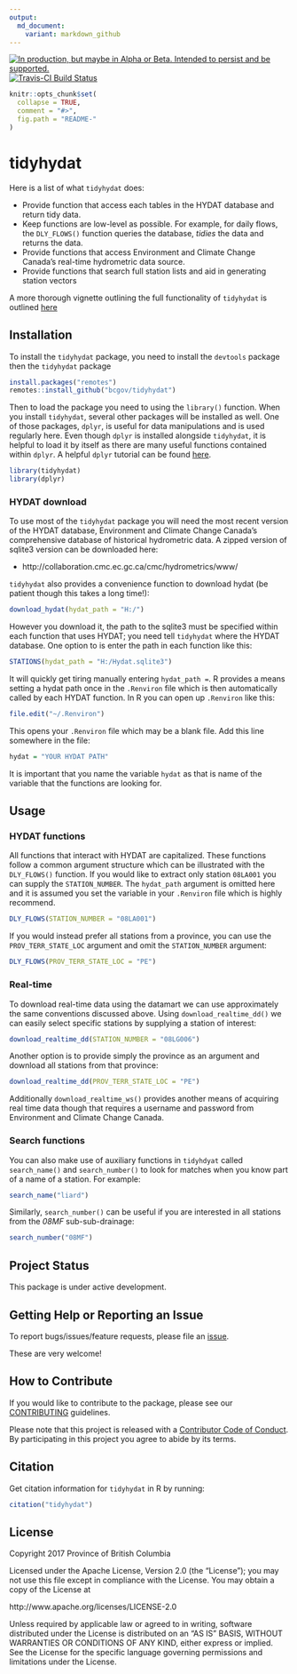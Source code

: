 ```yaml
---
output:
  md_document:
    variant: markdown_github
---
```

  
<div id="devex-badge"><a rel="Delivery" href="https://github.com/BCDevExchange/docs/blob/master/discussion/projectstates.md"><img alt="In production, but maybe in Alpha or Beta. Intended to persist and be supported." style="border-width:0" src="https://assets.bcdevexchange.org/images/badges/delivery.svg" title="In production, but maybe in Alpha or Beta. Intended to persist and be supported." /></a> [![Travis-CI Build Status](https://travis-ci.org/bcgov/tidyhydat.svg?branch=master)](https://travis-ci.org/bcgov/tidyhydat) </div>
    
<!-- README.md is generated from README.Rmd. Please edit that file -->
    
```r
knitr::opts_chunk$set(
  collapse = TRUE,
  comment = "#>",
  fig.path = "README-"
)
```

# tidyhydat
Here is a list of what `tidyhydat` does:
  
- Provide function that access each tables in the HYDAT database and return tidy data.
- Keep functions are low-level as possible. For example, for daily flows, the `DLY_FLOWS()` function queries the database, *tidies* the data and returns the data. 
- Provide functions that access Environment and Climate Change Canada's real-time hydrometric data source. 
- Provide functions that search full station lists and aid in generating station vectors
  
A more thorough vignette outlining the full functionality of `tidyhydat` is outlined [here](https://github.com/bcgov/tidyhydat/blob/master/vignettes/tidyhydat.md)
  
## Installation
To install the `tidyhydat` package, you need to install the `devtools` package then the `tidyhydat` package
```r
install.packages("remotes")
remotes::install_github("bcgov/tidyhydat")
```
  
Then to load the package you need to using the `library()` function. When you install `tidyhydat`, several other packages will be installed as well. One of those packages, `dplyr`, is useful for data manipulations and is used regularly here. Even though `dplyr` is installed alongside `tidyhydat`, it is helpful to load it by itself as there are many useful functions contained within `dplyr`. A helpful `dplyr` tutorial can be found [here](https://cran.r-project.org/web/packages/dplyr/vignettes/dplyr.html).
  
```r
library(tidyhydat)
library(dplyr)
```
  
### HYDAT download
To use most of the `tidyhydat` package you will need the most recent version of the HYDAT database, Environment and Climate Change Canada's comprehensive database of historical hydrometric data. A zipped version of sqlite3 version can be downloaded here:
  
- http://collaboration.cmc.ec.gc.ca/cmc/hydrometrics/www/
  
`tidyhydat` also provides a convenience function to download hydat (be patient though this takes a long time!):
```r
download_hydat(hydat_path = "H:/")
```
  
However you download it, the path to the sqlite3 must be specified within each function that uses HYDAT; you need tell `tidyhydat` where the HYDAT database. One option to is enter the path in each function like this:
```r
STATIONS(hydat_path = "H:/Hydat.sqlite3")
```
It will quickly get tiring manually entering `hydat_path = `. R provides a means setting a hydat path once in the `.Renviron` file which is then automatically called by each HYDAT function. In R you can open up `.Renviron` like this:
```r
file.edit("~/.Renviron")
```
This opens your `.Renviron` file which may be a blank file. Add this line somewhere in the file:
```r
hydat = "YOUR HYDAT PATH"
```
It is important that you name the variable `hydat` as that is name of the variable that the functions are looking for. 

## Usage

### HYDAT functions
All functions that interact with HYDAT are capitalized. These functions follow a common argument structure which can be illustrated with the `DLY_FLOWS()` function. If you would like to extract only station `08LA001` you can supply the `STATION_NUMBER`. The `hydat_path` argument is omitted here and it is assumed you set the variable in your `.Renviron` file which is highly recommend. 
  
```r
DLY_FLOWS(STATION_NUMBER = "08LA001")
```

If you would instead prefer all stations from a province, you can use the `PROV_TERR_STATE_LOC` argument and omit the `STATION_NUMBER` argument:
  
```r
DLY_FLOWS(PROV_TERR_STATE_LOC = "PE")
```

### Real-time
To download real-time data using the datamart we can use approximately the same conventions discussed above. Using `download_realtime_dd()` we can easily select specific stations by supplying a station of interest:
```r
download_realtime_dd(STATION_NUMBER = "08LG006")
```
Another option is to provide simply the province as an argument and download all stations from that province:
```r
download_realtime_dd(PROV_TERR_STATE_LOC = "PE")
```
Additionally `download_realtime_ws()` provides another means of acquiring real time data though that requires a username and password from Environment and Climate Change Canada.

### Search functions
You can also make use of auxiliary functions in `tidyhdyat` called `search_name()` and `search_number()` to look for matches when you know part of a name of a station. For example:
```r
search_name("liard")
```
Similarly, `search_number()` can be useful if you are interested in all stations from the *08MF* sub-sub-drainage:
```r
search_number("08MF")
```
  
  
## Project Status

This package is under active development.

## Getting Help or Reporting an Issue

To report bugs/issues/feature requests, please file an [issue](https://github.com/bcgov/tidyhydat/issues/).

These are very welcome!

## How to Contribute

If you would like to contribute to the package, please see our 
[CONTRIBUTING](CONTRIBUTING.md) guidelines.
  
Please note that this project is released with a [Contributor Code of Conduct](CODE_OF_CONDUCT.md). By participating in this project you agree to abide by its terms.
  
## Citation
Get citation information for `tidyhydat` in R by running:
```r
citation("tidyhydat")
```

## License
  
  Copyright 2017 Province of British Columbia
  
  Licensed under the Apache License, Version 2.0 (the "License");
  you may not use this file except in compliance with the License.
  You may obtain a copy of the License at 
  
  http://www.apache.org/licenses/LICENSE-2.0
  
  Unless required by applicable law or agreed to in writing, software
  distributed under the License is distributed on an "AS IS" BASIS,
  WITHOUT WARRANTIES OR CONDITIONS OF ANY KIND, either express or implied.
  See the License for the specific language governing permissions and
  limitations under the License.
  
